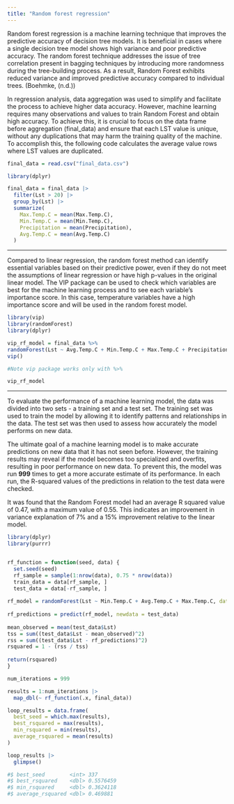 ```yaml
---
title: "Random forest regression"
---
```


Random forest regression is a machine learning technique that improves the predictive accuracy of decision tree models. It is beneficial in cases where a single decision tree model shows high variance and poor predictive accuracy. The random forest technique addresses the issue of tree correlation present in bagging techniques by introducing more randomness during the tree-building process. As a result, Random Forest exhibits reduced variance and improved predictive accuracy compared to individual trees. (Boehmke, (n.d.))

In regression analysis, data aggregation was used to simplify and facilitate the process to achieve higher data accuracy. However, machine learning requires many observations and values to train Random Forest and obtain high accuracy. To achieve this, it is crucial to focus on the data frame before aggregation (final_data) and ensure that each LST value is unique, without any duplications that may harm the training quality of the machine. To accomplish this, the following code calculates the average value rows where LST values are duplicated.

```r
final_data = read.csv("final_data.csv")
```

```r
library(dplyr)

final_data = final_data |>
  filter(Lst > 20) |>
  group_by(Lst) |>
  summarize(
    Max.Temp.C = mean(Max.Temp.C),
    Min.Temp.C = mean(Min.Temp.C),
    Precipitation = mean(Precipitation),
    Avg.Temp.C = mean(Avg.Temp.C)
  )

```

------------------------------------------------------------------------

Compared to linear regression, the random forest method can identify essential variables based on their predictive power, even if they do not meet the assumptions of linear regression or have high p-values in the original linear model. The VIP package can be used to check which variables are best for the machine learning process and to see each variable's importance score. In this case, temperature variables have a high importance score and will be used in the random forest model.

```r
library(vip)
library(randomForest)
library(dplyr)

vip_rf_model = final_data %>%
randomForest(Lst ~ Avg.Temp.C + Min.Temp.C + Max.Temp.C + Precipitation, data = .) %>%
vip()

#Note vip package works only with %>%

vip_rf_model
```

------------------------------------------------------------------------

To evaluate the performance of a machine learning model, the data was divided into two sets - a training set and a test set. The training set was used to train the model by allowing it to identify patterns and relationships in the data. The test set was then used to assess how accurately the model performs on new data.

The ultimate goal of a machine learning model is to make accurate predictions on new data that it has not seen before. However, the training results may reveal if the model becomes too specialized and overfits, resulting in poor performance on new data. To prevent this, the model was run **999** times to get a more accurate estimate of its performance. In each run, the R-squared values of the predictions in relation to the test data were checked.

It was found that the Random Forest model had an average R squared value of 0.47, with a maximum value of 0.55. This indicates an improvement in variance explanation of 7% and a 15% improvement relative to the linear model.

```r
library(dplyr)
library(purrr)


rf_function = function(seed, data) {
  set.seed(seed)  
  rf_sample = sample(1:nrow(data), 0.75 * nrow(data))
  train_data = data[rf_sample, ]
  test_data = data[-rf_sample, ]
  
rf_model = randomForest(Lst ~ Min.Temp.C + Avg.Temp.C + Max.Temp.C, data = train_data)
  
rf_predictions = predict(rf_model, newdata = test_data)
  
mean_observed = mean(test_data$Lst)
tss = sum((test_data$Lst - mean_observed)^2)
rss = sum((test_data$Lst - rf_predictions)^2)
rsquared = 1 - (rss / tss)
  
return(rsquared)
}

num_iterations = 999

results = 1:num_iterations |>
  map_dbl(~ rf_function(.x, final_data))

loop_results = data.frame(
  best_seed = which.max(results),
  best_rsquared = max(results),
  min_rsquared = min(results),
  average_rsquared = mean(results)
)

loop_results |>
  glimpse()

#$ best_seed        <int> 337
#$ best_rsquared    <dbl> 0.5576459
#$ min_rsquared     <dbl> 0.3624118
#$ average_rsquared <dbl> 0.469881

```
